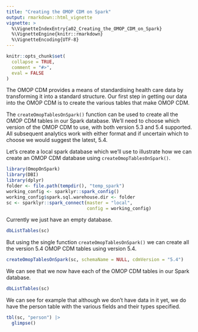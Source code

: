 ```yaml
---
title: "Creating the OMOP CDM on Spark"
output: rmarkdown::html_vignette
vignette: >
  %\VignetteIndexEntry{a02_Creating_the_OMOP_CDM_on_Spark}
  %\VignetteEngine{knitr::rmarkdown}
  %\VignetteEncoding{UTF-8}
---
```


```r
knitr::opts_chunk$set(
  collapse = TRUE,
  comment = "#>", 
  eval = FALSE
)
```

The OMOP CDM provides a means of standardising health care data by transforming it into a standard structure. Our first step in getting our data into the OMOP CDM is to create the various tables that make OMOP CDM. 

The `createOmopTablesOnSpark()` function can be used to create all the OMOP CDM tables in our Spark database. We'll need to choose which version of the OMOP CDM to use, with both version 5.3 and 5.4 supported. All subsequent analytics work with either format and if uncertain which to choose we would suggest the latest, 5.4. 

Let's create a local spark database which we'll use to illustrate how we can create an OMOP CDM database using `createOmopTablesOnSpark()`.

```r
library(OmopOnSpark)
library(DBI)
library(dplyr)
folder <- file.path(tempdir(), "temp_spark")
working_config <- sparklyr::spark_config()
working_config$spark.sql.warehouse.dir <- folder
sc <- sparklyr::spark_connect(master = "local",
                              config = working_config)
```

Currently we just have an empty database.
```r
dbListTables(sc)
```

But using the single function `createOmopTablesOnSpark()` we can create all the version 5.4 OMOP CDM tables using version 5.4.
```r
createOmopTablesOnSpark(sc, schemaName = NULL, cdmVersion = "5.4")
```

We can see that we now have each of the OMOP CDM tables in our Spark database.
```r
dbListTables(sc)
```

We can see for example that although we don't have data in it yet, we do have the person table with the various fields and their types specified.
```r
tbl(sc, "person") |> 
  glimpse()
```

